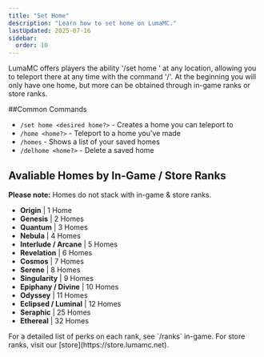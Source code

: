 ```yaml
---
title: "Set Home"
description: "Learn how to set home on LumaMC."
lastUpdated: 2025-07-16
sidebar:
  order: 10
---
```



LumaMC offers players the ability '/set home <desired home name>' at any location, allowing you to teleport there at any time with the command '/<home name>'.
At the beginning you will only have one home, but more can be obtained through in-game ranks or store ranks. 

<div class="list">

##Common Commands

- `/set home <desired home?>` - Creates a home you can teleport to
- `/home <home?>` - Teleport to a home you've made
- `/homes` - Shows a list of your saved homes
- `/delhome <home?>` - Delete a saved home

<div class="list">

## Avaliable Homes by In-Game / Store Ranks
**Please note:** Homes do not stack with in-game & store ranks.

- **Origin** | 1 Home
- **Genesis** | 2 Homes
- **Quantum** | 3 Homes
- **Nebula** | 4 Homes
- **Interlude / Arcane** | 5 Homes
- **Revelation** | 6 Homes
- **Cosmos** | 7 Homes
- **Serene** | 8 Homes
- **Singularity** | 9 Homes
- **Epiphany / Divine** | 10 Homes
- **Odyssey** | 11 Homes
- **Eclipsed / Luminal** | 12 Homes
- **Seraphic** | 25 Homes
- **Ethereal** | 32 Homes

<Aside>
  For a detailed list of perks on each rank, see `/ranks` in-game. For store ranks, visit our
  [store](https://store.lumamc.net).
</Aside>
